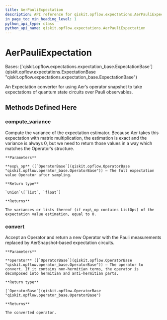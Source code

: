 ```yaml
---
title: AerPauliExpectation
description: API reference for qiskit.opflow.expectations.AerPauliExpectation
in_page_toc_min_heading_level: 1
python_api_type: class
python_api_name: qiskit.opflow.expectations.AerPauliExpectation
---
```


# AerPauliExpectation

<Class id="qiskit.opflow.expectations.AerPauliExpectation" github="https://github.com/qiskit/qiskit/tree/stable/0.21/qiskit/opflow/expectations/aer_pauli_expectation.py" signature="AerPauliExpectation">
  Bases: [`qiskit.opflow.expectations.expectation_base.ExpectationBase`](qiskit.opflow.expectations.ExpectationBase "qiskit.opflow.expectations.expectation_base.ExpectationBase")

  An Expectation converter for using Aer’s operator snapshot to take expectations of quantum state circuits over Pauli observables.

  ## Methods Defined Here

  ### compute\_variance

  <Function id="qiskit.opflow.expectations.AerPauliExpectation.compute_variance" signature="AerPauliExpectation.compute_variance(exp_op)">
    Compute the variance of the expectation estimator. Because Aer takes this expectation with matrix multiplication, the estimation is exact and the variance is always 0, but we need to return those values in a way which matches the Operator’s structure.

    **Parameters**

    **exp\_op** ([`OperatorBase`](qiskit.opflow.OperatorBase "qiskit.opflow.operator_base.OperatorBase")) – The full expectation value Operator after sampling.

    **Return type**

    `Union`\[`list`, `float`]

    **Returns**

    The variances or lists thereof (if exp\_op contains ListOps) of the expectation value estimation, equal to 0.
  </Function>

  ### convert

  <Function id="qiskit.opflow.expectations.AerPauliExpectation.convert" signature="AerPauliExpectation.convert(operator)">
    Accept an Operator and return a new Operator with the Pauli measurements replaced by AerSnapshot-based expectation circuits.

    **Parameters**

    **operator** ([`OperatorBase`](qiskit.opflow.OperatorBase "qiskit.opflow.operator_base.OperatorBase")) – The operator to convert. If it contains non-hermitian terms, the operator is decomposed into hermitian and anti-hermitian parts.

    **Return type**

    [`OperatorBase`](qiskit.opflow.OperatorBase "qiskit.opflow.operator_base.OperatorBase")

    **Returns**

    The converted operator.
  </Function>
</Class>

